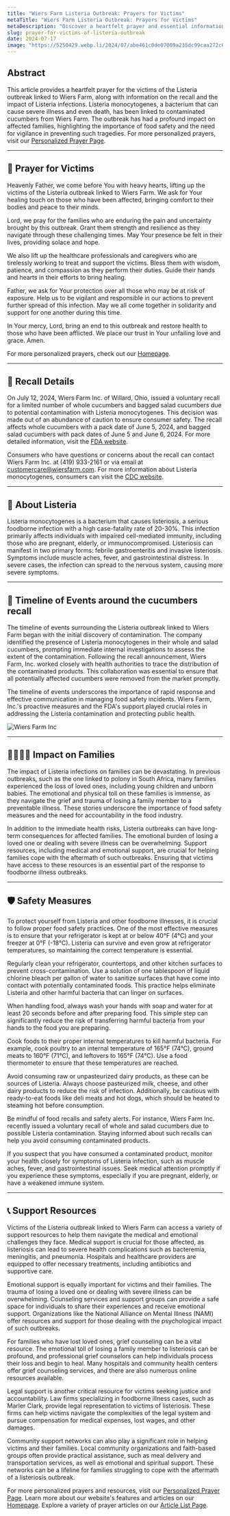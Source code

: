 ```yaml
---
title: "Wiers Farm Listeria Outbreak: Prayers for Victims"
metaTitle: "Wiers Farm Listeria Outbreak: Prayers for Victims"
metaDescription: "Discover a heartfelt prayer and essential information about the Listeria outbreak linked to Wiers Farm, including Cucumber recall details and safety measures."
slug: prayer-for-victims-of-listeria-outbreak
date: 2024-07-17
image: "https://5250429.webp.li/2024/07/abe461c0de07009a235dc99caa272c07.png"
---
```


## Abstract

This article provides a heartfelt prayer for the victims of the Listeria outbreak linked to Wiers Farm, along with information on the recall and the impact of Listeria infections. Listeria monocytogenes, a bacterium that can cause severe illness and even death, has been linked to contaminated cucumbers from Wiers Farm. The outbreak has had a profound impact on affected families, highlighting the importance of food safety and the need for vigilance in preventing such tragedies. For more personalized prayers, visit our [Personalized Prayer Page](https://prayer-for.com/prayer).

---

## 🙏 Prayer for Victims

Heavenly Father, we come before You with heavy hearts, lifting up the victims of the Listeria outbreak linked to Wiers Farm. We ask for Your healing touch on those who have been affected, bringing comfort to their bodies and peace to their minds.

Lord, we pray for the families who are enduring the pain and uncertainty brought by this outbreak. Grant them strength and resilience as they navigate through these challenging times. May Your presence be felt in their lives, providing solace and hope.

We also lift up the healthcare professionals and caregivers who are tirelessly working to treat and support the victims. Bless them with wisdom, patience, and compassion as they perform their duties. Guide their hands and hearts in their efforts to bring healing.

Father, we ask for Your protection over all those who may be at risk of exposure. Help us to be vigilant and responsible in our actions to prevent further spread of this infection. May we all come together in solidarity and support for one another during this time.

In Your mercy, Lord, bring an end to this outbreak and restore health to those who have been afflicted. We place our trust in Your unfailing love and grace. Amen.

For more personalized prayers, check out our [Homepage](https://prayer-for.com).


---

## 📢 Recall Details

On July 12, 2024, Wiers Farm Inc. of Willard, Ohio, issued a voluntary recall for a limited number of whole cucumbers and bagged salad cucumbers due to potential contamination with Listeria monocytogenes. This decision was made out of an abundance of caution to ensure consumer safety. The recall affects whole cucumbers with a pack date of June 5, 2024, and bagged salad cucumbers with pack dates of June 5 and June 6, 2024. For more detailed information, visit the [FDA website](https://www.fda.gov/safety/recalls-market-withdrawals-safety-alerts/wiers-farm-inc-issues-voluntary-recall-whole-and-salad-cucumbers-due-possible-contamination-listeria).

Consumers who have questions or concerns about the recall can contact Wiers Farm Inc. at (419) 933-2161 or via email at customercare@wiersfarm.com. For more information about Listeria monocytogenes, consumers can visit the [CDC website](https://www.cdc.gov).

---

## 🦠 About Listeria

Listeria monocytogenes is a bacterium that causes listeriosis, a serious foodborne infection with a high case-fatality rate of 20-30%. This infection primarily affects individuals with impaired cell-mediated immunity, including those who are pregnant, elderly, or immunocompromised. Listeriosis can manifest in two primary forms: febrile gastroenteritis and invasive listeriosis. Symptoms include muscle aches, fever, and gastrointestinal distress. In severe cases, the infection can spread to the nervous system, causing more severe symptoms.

---

## 📅 Timeline of Events around the cucumbers recall

The timeline of events surrounding the Listeria outbreak linked to Wiers Farm began with the initial discovery of contamination. The company identified the presence of Listeria monocytogenes in their whole and salad cucumbers, prompting immediate internal investigations to assess the extent of the contamination. Following the recall announcement, Wiers Farm, Inc. worked closely with health authorities to trace the distribution of the contaminated products. This collaboration was essential to ensure that all potentially affected cucumbers were removed from the market promptly.


The timeline of events underscores the importance of rapid response and effective communication in managing food safety incidents. Wiers Farm, Inc.'s proactive measures and the FDA's support played crucial roles in addressing the Listeria contamination and protecting public health.

![Wiers Farm Inc](https://5250429.webp.li/2024/07/73a97bb1145774e77865ab964477668c.png)

---

## 👨‍👩‍👧‍👦 Impact on Families

The impact of Listeria infections on families can be devastating. In previous outbreaks, such as the one linked to polony in South Africa, many families experienced the loss of loved ones, including young children and unborn babies. The emotional and physical toll on these families is immense, as they navigate the grief and trauma of losing a family member to a preventable illness. These stories underscore the importance of food safety measures and the need for accountability in the food industry.

In addition to the immediate health risks, Listeria outbreaks can have long-term consequences for affected families. The emotional burden of losing a loved one or dealing with severe illness can be overwhelming. Support resources, including medical and emotional support, are crucial for helping families cope with the aftermath of such outbreaks. Ensuring that victims have access to these resources is an essential part of the response to foodborne illness outbreaks.

---


## 🛡️ Safety Measures

To protect yourself from Listeria and other foodborne illnesses, it is crucial to follow proper food safety practices. One of the most effective measures is to ensure that your refrigerator is kept at or below 40°F (4°C) and your freezer at 0°F (-18°C). Listeria can survive and even grow at refrigerator temperatures, so maintaining the correct temperature is essential.

Regularly clean your refrigerator, countertops, and other kitchen surfaces to prevent cross-contamination. Use a solution of one tablespoon of liquid chlorine bleach per gallon of water to sanitize surfaces that have come into contact with potentially contaminated foods. This practice helps eliminate Listeria and other harmful bacteria that can linger on surfaces.

When handling food, always wash your hands with soap and water for at least 20 seconds before and after preparing food. This simple step can significantly reduce the risk of transferring harmful bacteria from your hands to the food you are preparing.

Cook foods to their proper internal temperatures to kill harmful bacteria. For example, cook poultry to an internal temperature of 165°F (74°C), ground meats to 160°F (71°C), and leftovers to 165°F (74°C). Use a food thermometer to ensure that these temperatures are reached.

Avoid consuming raw or unpasteurized dairy products, as these can be sources of Listeria. Always choose pasteurized milk, cheese, and other dairy products to reduce the risk of infection. Additionally, be cautious with ready-to-eat foods like deli meats and hot dogs, which should be heated to steaming hot before consumption.

Be mindful of food recalls and safety alerts. For instance, Wiers Farm Inc. recently issued a voluntary recall of whole and salad cucumbers due to possible Listeria contamination. Staying informed about such recalls can help you avoid consuming contaminated products.

If you suspect that you have consumed a contaminated product, monitor your health closely for symptoms of Listeria infection, such as muscle aches, fever, and gastrointestinal issues. Seek medical attention promptly if you experience these symptoms, especially if you are pregnant, elderly, or have a weakened immune system.

---

## 📞 Support Resources

Victims of the Listeria outbreak linked to Wiers Farm can access a variety of support resources to help them navigate the medical and emotional challenges they face. Medical support is crucial for those affected, as listeriosis can lead to severe health complications such as bacteremia, meningitis, and pneumonia. Hospitals and healthcare providers are equipped to offer necessary treatments, including antibiotics and supportive care.

Emotional support is equally important for victims and their families. The trauma of losing a loved one or dealing with severe illness can be overwhelming. Counseling services and support groups can provide a safe space for individuals to share their experiences and receive emotional support. Organizations like the National Alliance on Mental Illness (NAMI) offer resources and support for those dealing with the psychological impact of such outbreaks.

For families who have lost loved ones, grief counseling can be a vital resource. The emotional toll of losing a family member to listeriosis can be profound, and professional grief counselors can help individuals process their loss and begin to heal. Many hospitals and community health centers offer grief counseling services, and there are also numerous online resources available.

Legal support is another critical resource for victims seeking justice and accountability. Law firms specializing in foodborne illness cases, such as Marler Clark, provide legal representation to victims of listeriosis. These firms can help victims navigate the complexities of the legal system and pursue compensation for medical expenses, lost wages, and other damages.

Community support networks can also play a significant role in helping victims and their families. Local community organizations and faith-based groups often provide practical assistance, such as meal delivery and transportation services, as well as emotional and spiritual support. These networks can be a lifeline for families struggling to cope with the aftermath of a listeriosis outbreak.

For more personalized prayers and resources, visit our [Personalized Prayer Page](https://prayer-for.com/prayer). Learn more about our website's features and articles on our [Homepage](https://prayer-for.com/). Explore a variety of prayer articles on our [Article List Page](https://prayer-for.com/post).